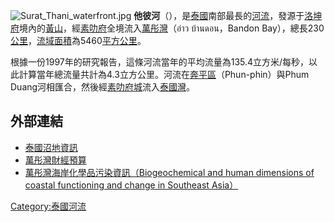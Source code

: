[[File:Surat_Thani_waterfront.jpg|right]]
'''他彼河'''（{{lang-th|แม่น้ำ ตาปี}}），是[[泰國|泰國]]南部最長的[[河流|河流]]，發源于[[洛坤府|洛坤府]]境內的[[泰國黃山|黃山]]，經[[素叻府|素叻府]]全境流入[[萬彤灣|萬彤灣]]（อ่าว บ้านดอน，Bandon Bay），總長230[[公里|公里]]，[[流域面積|流域面積]]為5460[[平方公里|平方公里]]。

根據一份1997年的研究報告，這條河流當年的平均流量為135.4立方米/每秒，以此計算當年總流量共計為4.3立方公里。河流在[[奔平區|奔平區]]（Phun-phin）與Phum Duang河相匯合，然後經[[素叻府城|素叻府城]]流入[[泰國灣|泰國灣]]。
<!--
The river drains an area of 5460 km² and in 1997 had an annual discharge of 135.4 m³/s or 4.3 km³ per year. The Phum Duang River (or Khirirat River), which drains another 6,125 km² west of the Tapi watershed, joins the estuary 15 km west of Surat Thani in Amphoe Phunphin.

The river was named in August 1915 after the river Tapi in India, shortly after the town of Surat Thani was named after the town Surat.-->

==外部連結==
*[https://web.archive.org/web/20060406133846/http://www.arcbc.org.ph/wetlands/thailand/tha_taprivnontunton.htm 泰國沼地資訊]
*[https://web.archive.org/web/20050324104315/http://data.ecology.su.se/mnode/Asia/Thailand/bandonbay/bb.htm 萬彤灣財經預算]
*[https://web.archive.org/web/20070927081417/http://www.loicz.org/public/loicz/products/r_and_s/17_2thailandreport.pdf 萬彤灣海岸化學品污染資訊（Biogeochemical and human dimensions of coastal functioning and change in Southeast Asia）] 

{{coord|display=title}}
[[Category:泰國河流|Category:泰國河流]]
{{Thailand-geo-stub}}